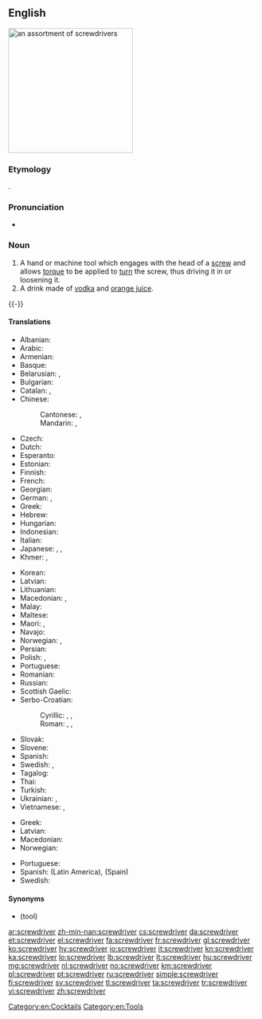 ==English==
[[Image:Driver_tools.jpg|thumb|right|250px|an assortment of screwdrivers]]
{{wikipedia}}

===Etymology===
{{compound|screw|driver|lang=en}}.

===Pronunciation===
* {{audio|en-us-screwdriver.ogg|Audio (US)|lang=en}}

===Noun===
{{en-noun}}

# A hand or machine tool which engages with the head of a [[screw]] and allows [[torque]] to be applied to [[turn]] the screw, thus driving it in or loosening it.
# A drink made of [[vodka]] and [[orange juice]].
{{-}}

====Translations====
{{trans-top|tool}}
* Albanian: {{t|sq|kaçavida}}
* Arabic: {{t|ar|مِفَكّ اَلْبَرَاغِيّ|m}}
* Armenian: {{t+|hy|պտուտակահան}}
* Basque: {{t|eu|bihurkin}}
* Belarusian: {{t|be|зашрубка|f|tr=zašrúbka|sc=Cyrl}}, {{t|be|адвёртка|f|tr=advjórtka|sc=Cyrl}}
* Bulgarian: {{t|bg|oтвертка|tr=otvértka}}
* Catalan: {{t+|ca|tornavís|m}}, {{t|ca|desengramponador}}
* Chinese:
*: Cantonese: {{t|yue|螺絲批|sc=Hani}}, {{t|yue|螺丝批|tr=lo4 si1 pai1|sc=Hani}}
*: Mandarin: {{t+|cmn|螺絲刀|sc=Hani}}, {{t+|cmn|螺丝刀|tr=luósīdāo|sc=Hani}}
* Czech: {{t+|cs|šroubovák|m}}
* Dutch: {{t+|nl|schroevendraaier|m}} <!-- [[schroevedraaier]] is not official Dutch spelling -->
* Esperanto: {{t|eo|ŝraŭboturnilo}}
* Estonian: {{t|et|kruvikeeraja}}
* Finnish: {{t+|fi|ruuvimeisseli}}
* French: {{t+|fr|tournevis|m}}
* Georgian: {{t+|ka|სახრახნისი}}
* German: {{t+|de|Schraubenzieher|m}}, {{t+|de|Schraubendreher|m}}
* Greek: {{t+|el|κατσαβίδι|n}}
* Hebrew: {{t+|he|מברג|m|tr=mavreg}}
* Hungarian: {{t+|hu|csavarhúzó}}
* Indonesian: {{t+|id|obeng}}
* Italian: {{t+|it|cacciavite|m}}
* Japanese: {{t|ja|スクリュードライバー|tr=sukuryūdoraibā}}, {{t|ja|螺子回し|tr=ねじまわし, nejimawashi}}, {{t+|ja|ドライバー|tr=doraibā|sc=Jpan}}
* Khmer: {{t+|km|ទួរណឺវិស|tr=tuənəvih|sc=Khmr}}, {{t|km|ប្រដាប់មួលខ្ចៅ|tr=prɑdap muəl kcav|sc=Khmr}}
{{trans-mid}}
* Korean: {{t+|ko|나사돌리개|sc=Hang}}
* Latvian: {{t|lv|skrūvgrieznis}}
* Lithuanian: {{t|lt|atsuktuvas}}
* Macedonian: {{t|mk|одвртка|f|tr=ódvrtka}}, {{t|mk|шрафцигер|m|tr=šráfciger}}
* Malay: {{t|ms|pemutar skru}}
* Maltese: {{t|mt|tornavit|m}}
* Maori: {{t|mi|kōwiri}}, {{t|mi|huriwiri}}
* Navajo: {{t|nv|bee ił hadaʼagizí}}
* Norwegian: {{t+|no|skrujern}}, {{t|no|skrutrekker}}
* Persian: {{t|fa|پیچ‌گوشتی|tr=pič-gušti}} <!-- zero-width non-joiner -->
* Polish: {{t+|pl|śrubokręt|m}}, {{t+|pl|wkrętak|m}}
* Portuguese: {{t+|pt|chave de fenda|f}}
* Romanian: {{t+|ro|șurubelniță|f}}
* Russian: {{t+|ru|отвёртка|f}}
* Scottish Gaelic: {{t|gd|sgriubhaire|m}}
* Serbo-Croatian:
*: Cyrillic: {{t|sh|одвртка|f}}, {{t|sh|одвијач|m}}, {{t|sh|шарафцигер|m}}
*: Roman: {{t|sh|odvrtka|f}}, {{t+|sh|odvijač|m}}, {{t|sh|šarafciger|m}}
* Slovak: {{t|sk|šraubovák|m}}
* Slovene: {{t+|sl|izvijač|m}}
* Spanish: {{t+|es|destornillador|m}}
* Swedish: {{t+|sv|skruvmejsel|c}} {{qualifier|hand tool}}, {{t+|sv|skruvdragare|c}} {{qualifier|machine tool}}
* Tagalog: {{t|tl|destornilyador}}
* Thai: {{t|th|ไขควง|tr=khaikhuaang}}
* Turkish: {{t+|tr|tornavida}}
* Ukrainian: {{t|uk|викрутка|f|tr=výkrutka|sc=Cyrl}}, {{t|uk|завертка|f|tr=zavértka|sc=Cyrl}}
* Vietnamese: {{t|vi|chìa vít}}, {{t|vi|tuộc vít}}
{{trans-bottom}}

{{trans-top|drink}}
* Greek: {{t|el|βότκα πορτοκάλι|f}}
* Latvian: {{t|lv|skrūve|f}}
* Macedonian: {{t|mk|шрафцигер|m|tr=šráfciger}}
* Norwegian: {{t|no|screwdriver|m}}
{{trans-mid}}
* Portuguese: {{t|pt|[[vodca]] [[com]] [[suco]] [[de]] [[laranja]]|f}}
* Spanish: {{t|es|desarmador|m}} (Latin America), {{t|es|vodka con naranja|f}} (Spain)
* Swedish: {{t+|sv|screwdriver|c}}
{{trans-bottom}}

====Synonyms====
* {{l|en|turnscrew}} (tool)

[[Category:en:Cocktails]]
[[Category:en:Tools]]

[[ar:screwdriver]]
[[zh-min-nan:screwdriver]]
[[cs:screwdriver]]
[[da:screwdriver]]
[[et:screwdriver]]
[[el:screwdriver]]
[[fa:screwdriver]]
[[fr:screwdriver]]
[[gl:screwdriver]]
[[ko:screwdriver]]
[[hy:screwdriver]]
[[io:screwdriver]]
[[it:screwdriver]]
[[kn:screwdriver]]
[[ka:screwdriver]]
[[lo:screwdriver]]
[[lb:screwdriver]]
[[lt:screwdriver]]
[[hu:screwdriver]]
[[mg:screwdriver]]
[[nl:screwdriver]]
[[no:screwdriver]]
[[km:screwdriver]]
[[pl:screwdriver]]
[[pt:screwdriver]]
[[ru:screwdriver]]
[[simple:screwdriver]]
[[fi:screwdriver]]
[[sv:screwdriver]]
[[tl:screwdriver]]
[[ta:screwdriver]]
[[tr:screwdriver]]
[[vi:screwdriver]]
[[zh:screwdriver]]